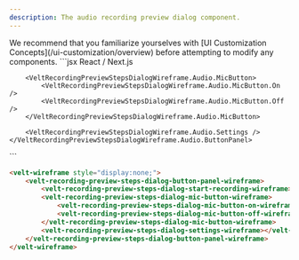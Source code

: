 ```yaml
---
description: The audio recording preview dialog component.
---
```


<Note>
We recommend that you familiarize yourselves with [UI Customization Concepts](/ui-customization/overview) before attempting to modify any components.
</Note>


<RequestExample>
```jsx React / Next.js
<VeltWireframe>
    <VeltRecordingPreviewStepsDialogWireframe.Audio.ButtonPanel>
        <VeltRecordingPreviewStepsDialogWireframe.Audio.StartRecording />

        <VeltRecordingPreviewStepsDialogWireframe.Audio.MicButton>
            <VeltRecordingPreviewStepsDialogWireframe.Audio.MicButton.On />
            <VeltRecordingPreviewStepsDialogWireframe.Audio.MicButton.Off />
        </VeltRecordingPreviewStepsDialogWireframe.Audio.MicButton>

        <VeltRecordingPreviewStepsDialogWireframe.Audio.Settings />
    </VeltRecordingPreviewStepsDialogWireframe.Audio.ButtonPanel>
</VeltWireframe>
```

```HTML HTML
<velt-wireframe style="display:none;">
    <velt-recording-preview-steps-dialog-button-panel-wireframe>
		<velt-recording-preview-steps-dialog-start-recording-wireframe></velt-recording-preview-steps-dialog-start-recording-wireframe>
		<velt-recording-preview-steps-dialog-mic-button-wireframe>
			<velt-recording-preview-steps-dialog-mic-button-on-wireframe></velt-recording-preview-steps-dialog-mic-button-on-wireframe>
			<velt-recording-preview-steps-dialog-mic-button-off-wireframe></velt-recording-preview-steps-dialog-mic-button-off-wireframe>
		</velt-recording-preview-steps-dialog-mic-button-wireframe>
		<velt-recording-preview-steps-dialog-settings-wireframe></velt-recording-preview-steps-dialog-settings-wireframe>
	</velt-recording-preview-steps-dialog-button-panel-wireframe>
</velt-wireframe>
```
</RequestExample>

